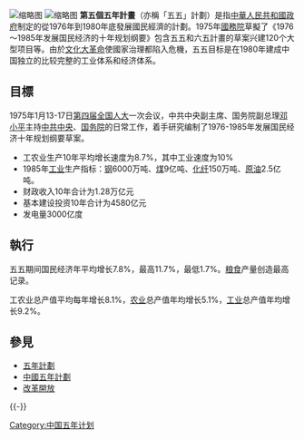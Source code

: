 {{Infobox Fiveyearsplan
 |国家 = 中华人民共和国
 |国徽图像 = National Emblem of the People's Republic of China.svg
 |名称 = 五五计划
 |全称 = 第五个五年计划
 |起始年份 = 1976年
 |结束年份 = 1980年
 |GDP年平均实际增长率 = 6.6%
 |工农业总产值增长率 = 8.7%
 |起始年份名义GDP = 296 147 百万元
 |结束年份名义GDP = 454 562 百万元
}}
[[File:President_Ford_makes_remarks_in_the_People's_Republic_of_China_-_NARA_-_7062599.jpg|缩略图]]
[[File:Subsistent_Farming_Southern_China_1.jpg|缩略图]]
'''第五個五年計畫'''（亦稱「五五」計劃）是指[[中華人民共和國政府|中華人民共和國政府]]制定的從1976年到1980年底發展國民經濟的計劃。1975年[[中華人民共和國國務院|國務院]]草擬了《1976～1985年发展国民经济的十年规划纲要》包含五五和六五計畫的草案兴建120个大型项目等。由於[[文化大革命|文化大革命]]使國家治理都陷入危機，五五目标是在1980年建成中国独立的比较完整的工业体系和经济体系。

==目標==
1975年1月13-17日[[第四届全国人民代表大会|第四届全国人大]]一次会议，中共中央副主席、国务院副总理[[邓小平|邓小平]]主持[[中国共产党中央委员会|中共中央]]、[[中华人民共和国国务院|国务院]]的日常工作，着手研究编制了1976-1985年发展国民经济十年规划纲要草案。

*工农业生产10年平均增长速度为8.7%，其中工业速度为10%
*1985年[[工业|工业]]生产指标：[[钢|钢]]6000万吨、[[煤|煤]]9亿吨、[[化纤|化纤]]150万吨、[[原油|原油]]2.5亿吨。
*财政收入10年合计为1.28万亿元
*基本建设投资10年合计为4580亿元
*发电量3000亿度

==執行==
五五期间国民经济年平均增长7.8%，最高11.7%，最低1.7%。[[粮食|粮食]]产量创造最高记录。

工农业总产值平均每年增长8.1%，[[中华人民共和国农业|农业]]总产值年均增长5.1%，[[中华人民共和国工业|工业]]总产值年均增长9.2%。

== 參見 ==
* [[五年計劃|五年計劃]]
* [[中國五年計劃|中國五年計劃]]
* [[改革開放|改革開放]]

{{-}}
{{中国五年计划}}

[[Category:中国五年计划|Category:中国五年计划]]